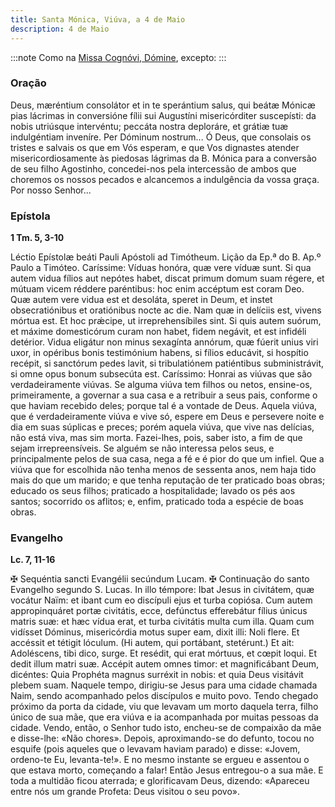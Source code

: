 ```yaml
---
title: Santa Mónica, Viúva, a 4 de Maio
description: 4 de Maio
---
```


:::note
Como na [Missa Cognóvi, Dómine](/missal/comum/24nemvirgensnemmartires), excepto:
:::

### Oração

<div class="side-by-side not-content">
  <span>
    Deus, mæréntium consolátor et in te sperántium salus, qui beátæ Mónicæ pias lácrimas in
    conversióne fílii sui Augustíni misericórditer suscepísti: da nobis utriúsque intervéntu;
    peccáta nostra deploráre, et grátiæ tuæ indulgéntiam inveníre. Per Dóminum nostrum...
  </span>
  <span>
    Ó Deus, que consolais os tristes e salvais os que em Vós esperam, e que Vos dignastes atender
    misericordiosamente às piedosas lágrimas da B. Mónica para a conversão de seu filho Agostinho,
    concedei-nos pela intercessão de ambos que choremos os nossos pecados e alcancemos a indulgência
    da vossa graça. Por nosso Senhor...
  </span>
</div>

### Epístola

**1 Tm. 5, 3-10**

<div class="side-by-side not-content">
  <span>Léctio Epístolæ beáti Pauli Apóstoli ad Timótheum.</span>
  <span>Lição da Ep.ª do B. Ap.º Paulo a Timóteo.</span>
  <span>
    Caríssime: Víduas honóra, quæ vere víduæ sunt. Si qua autem vidua fílios aut nepótes habet,
    discat primum domum suam régere, et mútuam vicem réddere paréntibus: hoc enim accéptum est coram
    Deo. Quæ autem vere vidua est et desoláta, speret in Deum, et instet obsecratiónibus et
    oratiónibus nocte ac die. Nam quæ in delíciis est, vivens mórtua est. Et hoc prǽcipe, ut
    irreprehensíbiles sint. Si quis autem suórum, et máxime domesticórum curam non habet, fidem
    negávit, et est infidéli detérior. Vidua eligátur non minus sexagínta annórum, quæ fúerit unius
    viri uxor, in opéribus bonis testimónium habens, si fílios educávit, si hospítio recépit, si
    sanctórum pedes lavit, si tribulatiónem patiéntibus subministrávit, si omne opus bonum subsecúta
    est.
  </span>
  <span>
    Caríssimo: Honrai as viúvas que são verdadeiramente viúvas. Se alguma viúva tem filhos ou netos,
    ensine-os, primeiramente, a governar a sua casa e a retribuir a seus pais, conforme o que haviam
    recebido deles; porque tal é a vontade de Deus. Aquela viúva, que é verdadeiramente viúva e vive
    só, espere em Deus e persevere noite e dia em suas súplicas e preces; porém aquela viúva, que
    vive nas delícias, não está viva, mas sim morta. Fazei-lhes, pois, saber isto, a fim de que
    sejam irrepreensíveis. Se alguém se não interessa pelos seus, e principalmente pelos de sua
    casa, nega a fé e é pior do que um infiel. Que a viúva que for escolhida não tenha menos de
    sessenta anos, nem haja tido mais do que um marido; e que tenha reputação de ter praticado boas
    obras; educado os seus filhos; praticado a hospitalidade; lavado os pés aos santos; socorrido os
    aflitos; e, enfim, praticado toda a espécie de boas obras.
  </span>
</div>

### Evangelho

**Lc. 7, 11-16**

<div class="side-by-side not-content">
  <span>
    <span class="text-red-500">✠</span> Sequéntia sancti Evangélii secúndum Lucam.
  </span>
  <span>
    <span class="text-red-500">✠</span> Continuação do santo Evangelho segundo S. Lucas.
  </span>
  <span>
    In illo témpore: Ibat Jesus in civitátem, quæ vocátur Naïm: et ibant cum eo discípuli ejus et
    turba copiósa. Cum autem appropinquáret portæ civitátis, ecce, defúnctus efferebátur fílius
    únicus matris suæ: et hæc vídua erat, et turba civitátis multa cum illa. Quam cum vidísset
    Dóminus, misericórdia motus super eam, dixit illi: Noli flere. Et accéssit et tétigit lóculum.
    (Hi autem, qui portábant, stetérunt.) Et ait: Adoléscens, tibi dico, surge. Et resédit, qui erat
    mórtuus, et cœpit loqui. Et dedit illum matri suæ. Accépit autem omnes timor: et magnificábant
    Deum, dicéntes: Quia Prophéta magnus surréxit in nobis: et quia Deus visitávit plebem suam.
  </span>
  <span>
    Naquele tempo, dirigiu-se Jesus para uma cidade chamada Naim, sendo acompanhado pelos discípulos
    e muito povo. Tendo chegado próximo da porta da cidade, viu que levavam um morto daquela terra,
    filho único de sua mãe, que era viúva e ia acompanhada por muitas pessoas da cidade. Vendo,
    então, o Senhor tudo isto, encheu-se de compaixão da mãe e disse-lhe: «Não chores». Depois,
    aproximando-se do defunto, tocou no esquife (pois aqueles que o levavam haviam parado) e disse:
    «Jovem, ordeno-te Eu, levanta-te!». E no mesmo instante se ergueu e assentou o que estava morto,
    começando a falar! Então Jesus entregou-o a sua mãe. E toda a multidão ficou aterrada; e
    glorificavam Deus, dizendo: «Apareceu entre nós um grande Profeta: Deus visitou o seu povo».
  </span>
</div>
